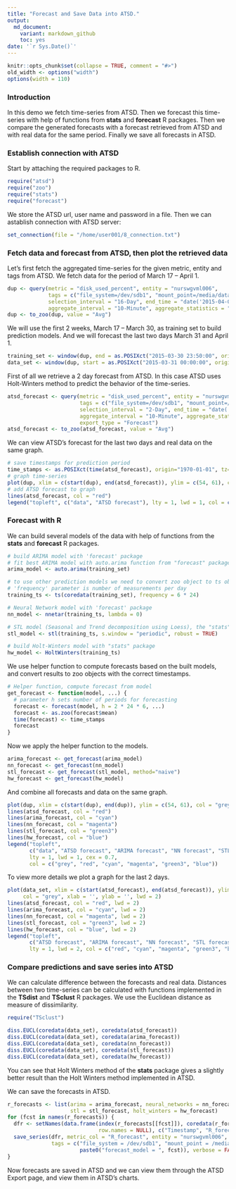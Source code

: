 ```yaml
---
title: "Forecast and Save Data into ATSD."
output:
  md_document:
    variant: markdown_github
    toc: yes
date: '`r Sys.Date()`'
---
```



```r
knitr::opts_chunk$set(collapse = TRUE, comment = "#>")
old_width <- options("width")
options(width = 110)
```

### Introduction

In this demo we fetch time-series from ATSD. Then we forecast this time-series with help of functions from **stats** and **forecast** R packages. Then we compare the generated forecasts with a forecast retrieved from ATSD and with real data for the same period. Finally we save all forecasts in ATSD.

### Establish connection with ATSD

Start by attaching the required packages to R. 

```r
require("atsd")
require("zoo")
require("stats")
require("forecast")
```

We store the ATSD url, user name and password in a file. 
Then we can astablish connection with ATSD server:

```r
set_connection(file = "/home/user001/8_connection.txt")
```

### Fetch data and forecast from ATSD, then plot the retrieved data

Let's first fetch the aggregated time-series for the given metric, entity and tags from ATSD.
We fetch data for the period of March 17 -- April 1.

```r
dup <- query(metric = "disk_used_percent", entity = "nurswgvml006",
             tags = c("file_system=/dev/sdb1", "mount_point=/media/datadrive"),
             selection_interval = "16-Day", end_time = "date('2015-04-02')",
             aggregate_interval = "10-Minute", aggregate_statistics = "Avg")
dup <- to_zoo(dup, value = "Avg")
```

We will use the first 2 weeks,  March 17 -- March 30, as training set to build prediction models.
And we will forecast the last two days March 31 and April 1.

```r
training_set <- window(dup, end = as.POSIXct("2015-03-30 23:50:00", origin="1970-01-01", tz="GMT"))
data_set <- window(dup, start = as.POSIXct("2015-03-31 00:00:00", origin="1970-01-01", tz="GMT"))
```

First of all we retrieve a 2 day forecast from ATSD.
In this case ATSD uses Holt-Winters method to predict the behavior of the time-series.

```r
atsd_forecast <- query(metric = "disk_used_percent", entity = "nurswgvml006",
                       tags = c("file_system=/dev/sdb1", "mount_point=/media/datadrive"),
                       selection_interval = "2-Day", end_time = "date('2015-04-02')",
                       aggregate_interval = "10-Minute", aggregate_statistics = "Avg",
                       export_type = "Forecast")
atsd_forecast <- to_zoo(atsd_forecast, value = "Avg")
```

We can view ATSD's forecast for the last two days and real data on the same graph.

```r
# save timestamps for prediction period
time_stamps <- as.POSIXct(time(atsd_forecast), origin="1970-01-01", tz="GMT")
# graph time-series
plot(dup, xlim = c(start(dup), end(atsd_forecast)), ylim = c(54, 61), col = "grey", xlab = '', ylab = '')
# add ATSD forecast to graph
lines(atsd_forecast, col = "red")
legend("topleft", c("data", "ATSD forecast"), lty = 1, lwd = 1, col = c("grey", "red"))
```

### Forecast with R

We can build several models of the data with help of functions
from the **stats** and **forecast** R packages.

```r
# build ARIMA model with 'forecast' package
# fit best ARIMA model with auto.arima function from "forecast" package
arima_model <- auto.arima(training_set)

# to use other prediction models we need to convert zoo object to ts object
# 'frequency' parameter is number of measurements per day
training_ts <- ts(coredata(training_set), frequency = 6 * 24)

# Neural Network model with 'forecast' package
nn_model <- nnetar(training_ts, lambda = 0)

# STL model (Seasonal and Trend decomposition using Loess), the "stats" package
stl_model <- stl(training_ts, s.window = "periodic", robust = TRUE)

# build Holt-Winters model with "stats" package
hw_model <- HoltWinters(training_ts)
```

We use helper function to compute forecasts based on the built models, and convert results
to zoo objects with the correct timestamps.

```r
# Helper function, compute forecast from model
get_forecast <- function(model, ...) {
  # parameter h sets number of periods for forecasting
  forecast <- forecast(model, h = 2 * 24 * 6, ...)
  forecast <- as.zoo(forecast$mean)
  time(forecast) <- time_stamps
  forecast
}
```

Now we apply the helper function to the models.

```r
arima_forecast <- get_forecast(arima_model)
nn_forecast <- get_forecast(nn_model)
stl_forecast <- get_forecast(stl_model, method="naive")
hw_forecast <- get_forecast(hw_model)
```

And combine all forecasts and data on the same graph.

```r
plot(dup, xlim = c(start(dup), end(dup)), ylim = c(54, 61), col = "grey", xlab = '', ylab = '')
lines(atsd_forecast, col = "red")
lines(arima_forecast, col = "cyan")
lines(nn_forecast, col = "magenta")
lines(stl_forecast, col = "green3")
lines(hw_forecast, col = "blue")
legend("topleft", 
       c("data", "ATSD forecast", "ARIMA forecast", "NN forecast", "STL forecast", "HW forecats"), 
       lty = 1, lwd = 1, cex = 0.7,
       col = c("grey", "red", "cyan", "magenta", "green3", "blue"))
```

To view more details we plot a graph for the last 2 days. 

```r
plot(data_set, xlim = c(start(atsd_forecast), end(atsd_forecast)), ylim = c(54, 61), 
     col = "grey", xlab = '', ylab = '', lwd = 2)
lines(atsd_forecast, col = "red", lwd = 2)
lines(arima_forecast, col = "cyan", lwd = 2)
lines(nn_forecast, col = "magenta", lwd = 2)
lines(stl_forecast, col = "green3", lwd = 2)
lines(hw_forecast, col = "blue", lwd = 2)
legend("topleft", 
       c("ATSD forecast", "ARIMA forecast", "NN forecast", "STL forecast", "HW forecats"), 
       lty = 1, lwd = 2, col = c("red", "cyan", "magenta", "green3", "blue"))
```

### Compare predictions and save series into ATSD

We can calculate difference between the forecasts and real data.
Distances between two time-series can be calculated with functions implemented 
in the **TSdist** and **TSclust** R packages.
We use the Euclidean distance as measure of dissimilarity.

```r
require("TSclust")
```

```r
diss.EUCL(coredata(data_set), coredata(atsd_forecast))
diss.EUCL(coredata(data_set), coredata(arima_forecast))
diss.EUCL(coredata(data_set), coredata(nn_forecast))
diss.EUCL(coredata(data_set), coredata(stl_forecast))
diss.EUCL(coredata(data_set), coredata(hw_forecast))
```

You can see that Holt Winters method of the **stats** package
gives a slightly better result than the Holt Winters method implemented in ATSD.

We can save the forecasts in ATSD.

```r
r_forecasts <- list(arima = arima_forecast, neural_networks = nn_forecast, 
                    stl = stl_forecast, holt_winters = hw_forecast)
for (fcst in names(r_forecasts)) {
  dfr <- setNames(data.frame(index(r_forecasts[[fcst]]), coredata(r_forecasts[[fcst]]), 
                             row.names = NULL), c("Timestamp", "R_forecast"))
  save_series(dfr, metric_col = "R_forecast", entity = "nurswgvml006", 
              tags = c("file_system = /dev/sdb1", "mount_point = /media/datadrive", 
                       paste0("forecast_model = ", fcst)), verbose = FALSE)
}
```

Now forecasts are saved in ATSD and we can view them through the ATSD Export page,
and view them in ATSD's charts.







